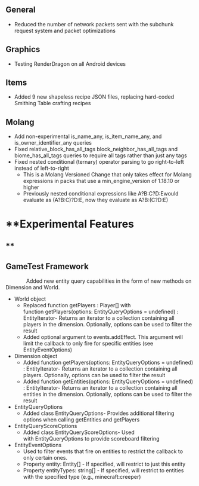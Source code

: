 



## **General**

-   Reduced the number of network packets sent with the subchunk request system and packet optimizations

## **Graphics**

-   Testing RenderDragon on all Android devices

## **Items**

-   Added 9 new shapeless recipe JSON files, replacing hard-coded Smithing Table crafting recipes

## **Molang**

-   Add non-experimental is\_name\_any, is\_item\_name\_any, and is\_owner\_identifier\_any queries
-   Fixed relative\_block\_has\_all\_tags block\_neighbor\_has\_all\_tags and biome\_has\_all\_tags queries to require all tags rather than just any tags
-   Fixed nested conditional (ternary) operator parsing to go right-to-left instead of left-to-right
    -   This is a Molang Versioned Change that only takes effect for Molang expressions in packs that use a min\_engine\_version of 1.18.10 or higher
    -   Previously nested conditional expressions like A?B:C?D:Ewould evaluate as (A?B:C)?D:E, now they evaluate as A?B:(C?D:E)

# **Experimental Features  
## **

## **GameTest Framework**

              Added new entity query capabilities in the form of new methods on Dimension and World.

-   World object
    -   Replaced function getPlayers : Player\[\] with function getPlayers(options: EntityQueryOptions = undefined) : EntityIterator- Returns an iterator to a collection containing all players in the dimension. Optionally, options can be used to filter the result
    -   Added optional argument to events.addEffect. This argument will limit the callback to only fire for specific entities (see EntityEventOptions)
-   Dimension object
    -   Added function getPlayers(options: EntityQueryOptions = undefined) : EntityIterator- Returns an iterator to a collection containing all players. Optionally, options can be used to filter the result
    -   Added function getEntities(options: EntityQueryOptions = undefined) : EntityIterator- Returns an iterator to a collection containing all entities in the dimension. Optionally, options can be used to filter the result
-   EntityQueryOptions
    -   Added class EntityQueryOptions- Provides additional filtering options when calling getEntities and getPlayers
-   EntityQueryScoreOptions
    -   Added class EntityQueryScoreOptions- Used with EntityQueryOptions to provide scoreboard filtering
-   EntityEventOptions
    -   Used to filter events that fire on entities to restrict the callback to only certain ones.
    -   Property entity: Entity\[\] - If specified, will restrict to just this entity
    -   Property entityTypes: string\[\] - If specified, will restrict to entities with the specified type (e.g., minecraft:creeper)

